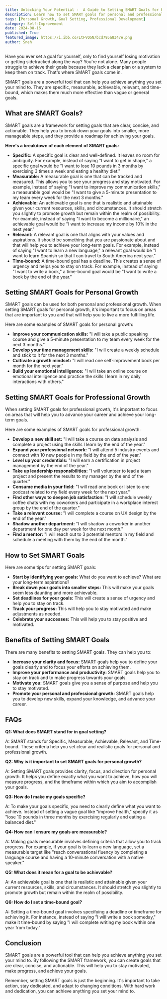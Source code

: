 ```yaml
---
title: Unlocking Your Potential -  A Guide to Setting SMART Goals for Personal and Professional Growth
description: Learn how to set SMART goals for personal and professional growth. This blog post provides a comprehensive guide to understanding the SMART framework, setting effective goals, and achieving your aspirations.
tags: [Personal Growth, Goal Setting, Professional Development]
category: Self-Improvement
date: 2024-08-16
published: True
featured_image: https://i.ibb.co/LtFVQGN/bcd795a8347e.png
author: Sneh
---
```



Have you ever set a goal for yourself, only to find yourself losing motivation or getting sidetracked along the way? You're not alone. Many people struggle to achieve their goals because they lack a clear plan or a system to keep them on track. That's where SMART goals come in.

SMART goals are a powerful tool that can help you achieve anything you set your mind to. They are specific, measurable, achievable, relevant, and time-bound, which makes them much more effective than vague or general goals.

## What are SMART Goals?

SMART goals are a framework for setting goals that are clear, concise, and actionable. They help you to break down your goals into smaller, more manageable steps, and they provide a roadmap for achieving your goals.

**Here's a breakdown of each element of SMART goals:**

* **Specific:** A specific goal is clear and well-defined. It leaves no room for ambiguity. For example, instead of saying "I want to get in shape," a specific goal would be "I want to lose 10 pounds in 3 months by exercising 3 times a week and eating a healthy diet."
* **Measurable:** A measurable goal is one that can be tracked and measured. This allows you to see your progress and stay motivated. For example, instead of saying "I want to improve my communication skills," a measurable goal would be "I want to give a 5-minute presentation to my team every week for the next 3 months."
* **Achievable:** An achievable goal is one that is realistic and attainable given your current resources, skills, and circumstances. It should stretch you slightly to promote growth but remain within the realm of possibility. For example, instead of saying "I want to become a millionaire," an achievable goal would be "I want to increase my income by 10% in the next year."
* **Relevant:** A relevant goal is one that aligns with your values and aspirations. It should be something that you are passionate about and that will help you to achieve your long-term goals. For example, instead of saying "I want to learn a new language," a relevant goal would be "I want to learn Spanish so that I can travel to South America next year."
* **Time-bound:** A time-bound goal has a deadline. This creates a sense of urgency and helps you to stay on track. For example, instead of saying "I want to write a book," a time-bound goal would be "I want to write a book by the end of the year."

## Setting SMART Goals for Personal Growth

SMART goals can be used for both personal and professional growth. When setting SMART goals for personal growth, it's important to focus on areas that are important to you and that will help you to live a more fulfilling life.

Here are some examples of SMART goals for personal growth:

* **Improve your communication skills:** "I will take a public speaking course and give a 5-minute presentation to my team every week for the next 3 months."
* **Develop your time management skills:** "I will create a weekly schedule and stick to it for the next 3 months."
* **Cultivate a growth mindset:** "I will read one self-improvement book per month for the next year."
* **Build your emotional intelligence:** "I will take an online course on emotional intelligence and practice the skills I learn in my daily interactions with others."

## Setting SMART Goals for Professional Growth

When setting SMART goals for professional growth, it's important to focus on areas that will help you to advance your career and achieve your long-term goals.

Here are some examples of SMART goals for professional growth:

* **Develop a new skill set:** "I will take a course on data analysis and complete a project using the skills I learn by the end of the year."
* **Expand your professional network:** "I will attend 5 industry events and connect with 10 new people in my field by the end of the year."
* **Level up your credentials:** "I will earn a certification in project management by the end of the year."
* **Take up leadership responsibilities:** "I will volunteer to lead a team project and present the results to my manager by the end of the quarter."
* **Consume media in your field:** "I will read one book or listen to one podcast related to my field every week for the next year."
* **Find other ways to deepen job satisfaction:** "I will schedule weekly coffee chats with my coworkers and participate in a workplace interest group by the end of the quarter."
* **Take a relevant course:** "I will complete a course on UX design by the end of the year."
* **Shadow another department:** "I will shadow a coworker in another department for one day per week for the next month."
* **Find a mentor:** "I will reach out to 3 potential mentors in my field and schedule a meeting with them by the end of the month."

## How to Set SMART Goals

Here are some tips for setting SMART goals:

* **Start by identifying your goals:** What do you want to achieve? What are your long-term aspirations?
* **Break down your goals into smaller steps:** This will make your goals seem less daunting and more achievable.
* **Set deadlines for your goals:** This will create a sense of urgency and help you to stay on track.
* **Track your progress:** This will help you to stay motivated and make adjustments as needed.
* **Celebrate your successes:** This will help you to stay positive and motivated.

## Benefits of Setting SMART Goals

There are many benefits to setting SMART goals. They can help you to:

* **Increase your clarity and focus:** SMART goals help you to define your goals clearly and to focus your efforts on achieving them.
* **Improve your performance and productivity:** SMART goals help you to stay on track and to make progress towards your goals.
* **Motivate you:** SMART goals give you a sense of purpose and help you to stay motivated.
* **Promote your personal and professional growth:** SMART goals help you to develop new skills, expand your knowledge, and advance your career.

## FAQs

**Q1: What does SMART stand for in goal setting?**

A: SMART stands for Specific, Measurable, Achievable, Relevant, and Time-bound. These criteria help you set clear and realistic goals for personal and professional growth.

**Q2: Why is it important to set SMART goals for personal growth?**

A: Setting SMART goals provides clarity, focus, and direction for personal growth. It helps you define exactly what you want to achieve, how you will measure progress, and the timeframe within which you aim to accomplish your goals.

**Q3: How do I make my goals specific?**

A: To make your goals specific, you need to clearly define what you want to achieve. Instead of setting a vague goal like "improve health," specify it as "lose 10 pounds in three months by exercising regularly and eating a balanced diet."

**Q4: How can I ensure my goals are measurable?**

A: Making goals measurable involves defining criteria that allow you to track progress. For example, if your goal is to learn a new language, set a measurable target like "reach conversational fluency by completing a language course and having a 10-minute conversation with a native speaker."

**Q5: What does it mean for a goal to be achievable?**

A: An achievable goal is one that is realistic and attainable given your current resources, skills, and circumstances. It should stretch you slightly to promote growth but remain within the realm of possibility.

**Q6: How do I set a time-bound goal?**

A: Setting a time-bound goal involves specifying a deadline or timeframe for achieving it. For instance, instead of saying "I will write a book someday," make it time-bound by saying "I will complete writing my book within one year from today."

## Conclusion

SMART goals are a powerful tool that can help you achieve anything you set your mind to. By following the SMART framework, you can create goals that are clear, concise, and actionable. This will help you to stay motivated, make progress, and achieve your goals.

Remember, setting SMART goals is just the beginning. It's important to take action, stay dedicated, and adapt to changing conditions. With hard work and dedication, you can achieve anything you set your mind to.
